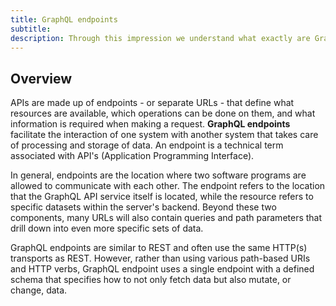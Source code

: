 ```yaml
---
title: GraphQL endpoints
subtitle:
description: Through this impression we understand what exactly are GraphQL endpoints
---
```


## Overview

APIs are made up of endpoints - or separate URLs - that define what resources are available, which operations can be done on them, and what information is required when making a request. **GraphQL endpoints** facilitate the interaction of one system with another system that takes care of processing and storage of data. An endpoint is a technical term associated with API's (Application Programming Interface).

In general, endpoints are the location where two software programs are allowed to communicate with each other. The endpoint refers to the location that the GraphQL API service itself is located, while the resource refers to specific datasets within the server's backend. Beyond these two components, many URLs will also contain queries and path parameters that drill down into even more specific sets of data.

GraphQL endpoints are similar to REST and often use the same HTTP(s) transports as REST. However, rather than using various path-based URIs and HTTP verbs, GraphQL endpoint uses a single endpoint with a defined schema that specifies how to not only fetch data but also mutate, or change, data.
